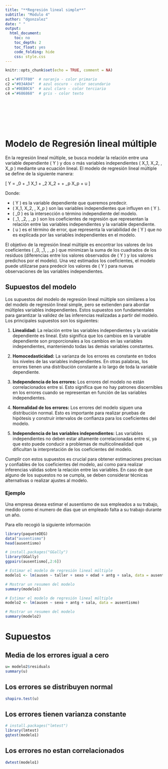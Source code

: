 ```yaml
---
title: "**Regresión lineal simple**"
subtitle: "Módulo 4"
author: "dgonzalez"
date: " "
output:
  html_document:
    toc: no
    toc_depth: 2
    toc_float: yes
    code_folding: hide
    css: style.css
---
```



```r
knitr::opts_chunk$set(echo = TRUE, comment = NA)

c1 ="#FF7F00"  # naranja - color primario 
c2 ="#034A94"  # azul oscuro - color secundario
c3 ="#0EB0C6"  # azul claro - color terciario
c4 ="#686868"  # gris - color texto
```


<br/><br/>

<br/><br/>

# **Modelo de Regresión lineal múltiple**
	
En la regresión lineal múltiple, se busca modelar la relación entre una variable dependiente \( Y \) y dos o más variables independientes \( X_1, X_2, \ldots, X_p \) mediante una ecuación lineal. El modelo de regresión lineal múltiple se define de la siguiente manera:

\[ Y = \beta_0 + \beta_1 X_1 + \beta_2 X_2 + \ldots + \beta_p X_p + u \]

Donde:

- \( Y \) es la variable dependiente que queremos predecir.
- \( X_1, X_2, \ldots, X_p \) son las variables independientes que influyen en \( Y \).
- \( \beta_0 \) es la intersección o término independiente del modelo.
- \( \beta_1, \beta_2, \ldots, \beta_p \) son los coeficientes de regresión que representan la relación entre las variables independientes y la variable dependiente.
- \( u \) es el término de error, que representa la variabilidad de \( Y \) que no es explicada por las variables independientes en el modelo.

El objetivo de la regresión lineal múltiple es encontrar los valores de los coeficientes \( \beta_0, \beta_1, \ldots, \beta_p \) que minimizan la suma de los cuadrados de los residuos (diferencias entre los valores observados de \( Y \) y los valores predichos por el modelo). Una vez estimados los coeficientes, el modelo puede utilizarse para predecir los valores de \( Y \) para nuevas observaciones de las variables independientes.	



## **Supuestos del modelo**

Los supuestos del modelo de regresión lineal múltiple son similares a los del modelo de regresión lineal simple, pero se extienden para abordar múltiples variables independientes. Estos supuestos son fundamentales para garantizar la validez de las inferencias realizadas a partir del modelo. Los principales supuestos son los siguientes:

1. **Linealidad:** La relación entre las variables independientes y la variable dependiente es lineal. Esto significa que los cambios en la variable dependiente son proporcionales a los cambios en las variables independientes, manteniendo todas las demás variables constantes.

2. **Homocedasticidad:** La varianza de los errores es constante en todos los niveles de las variables independientes. En otras palabras, los errores tienen una distribución constante a lo largo de toda la variable dependiente.

3. **Independencia de los errores:** Los errores del modelo no están correlacionados entre sí. Esto significa que no hay patrones discernibles en los errores cuando se representan en función de las variables independientes.

4. **Normalidad de los errores:** Los errores del modelo siguen una distribución normal. Esto es importante para realizar pruebas de hipótesis y construir intervalos de confianza para los coeficientes del modelo.

5. **Independencia de las variables independientes:** Las variables independientes no deben estar altamente correlacionadas entre sí, ya que esto puede conducir a problemas de multicolinealidad que dificultan la interpretación de los coeficientes del modelo.

Cumplir con estos supuestos es crucial para obtener estimaciones precisas y confiables de los coeficientes del modelo, así como para realizar inferencias válidas sobre la relación entre las variables. En caso de que alguno de los supuestos no se cumpla, se deben considerar técnicas alternativas o realizar ajustes al modelo.




### Ejemplo 


Una empresa desea estimar el ausentismo de sus empleados a su trabajo, medido como el numero de dias que un empleado falta a su trabajo durante un año.

Para ello recogió la siguiente información

```r
library(paqueteDEG)
data("ausentismo")
head(ausentismo)
```


```r
# install.packages("GGally")
library(GGally)
ggpairs(ausentismo[,2:6])
```


```r
# Estimar el modelo de regresión lineal múltiple
modelo1 <- lm(ausen ~ taller + sexo + edad + antg + sala, data = ausentismo)

# Mostrar un resumen del modelo
summary(modelo1)

```

```r
# Estimar el modelo de regresión lineal múltiple
modelo2 <- lm(ausen ~ sexo + antg + sala, data = ausentismo)

# Mostrar un resumen del modelo
summary(modelo2)

```




# Supuestos

## Media de los errores igual a cero

```r
u= modelo2$residuals
summary(u)
```

## Los errores se distribuyen normal

```r
shapiro.test(u)
```


## Los errores tienen varianza constante

```r
# install.packages("lmtest")
library(lmtest)
gqtest(modelo1)
```

## Los errores no estan correlacionados

```r
dwtest(modelo1)
```





